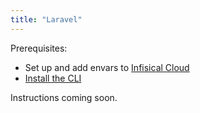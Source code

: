 ```yaml
---
title: "Laravel"
---
```


Prerequisites:

- Set up and add envars to [Infisical Cloud](https://app.infisical.com)
- [Install the CLI](/cli/overview)

Instructions coming soon.
